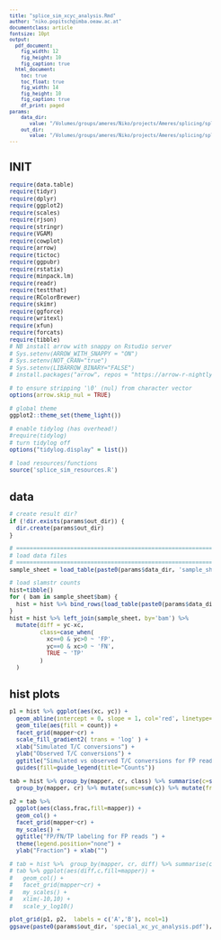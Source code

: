 ```yaml
---
title: "splice_sim_xcyc_analysis.Rmd"
author: "niko.popitsch@imba.oeaw.ac.at"
documentclass: article
fontsize: 10pt
output:
  pdf_document:
    fig_width: 12
    fig_height: 10
    fig_caption: true
  html_document:
    toc: true
    toc_float: true
    fig_width: 14
    fig_height: 10
    fig_caption: true
    df_print: paged
params:
    data_dir:
       value: "/Volumes/groups/ameres/Niko/projects/Ameres/splicing/splice_sim/testruns/big4_slamseq_nf_kss/xcyc_analysis/"
    out_dir:
       value: "/Volumes/groups/ameres/Niko/projects/Ameres/splicing/splice_sim/splice_sim_paper/analysis_kss/"
---
```

<style type="text/css">
body, td {
   font-size: 10px;
}
code.r{
  font-size: 10px;
}
pre {
  font-size: 10px
}
div.blue pre { background-color:lightblue; }
div.blue pre.r { background-color:blue; }
</style>

<!--
rmarkdown::render('splice_sim_decay_analysis.Rmd', 'html_document')
-->

# INIT

```r
require(data.table)
require(tidyr)
require(dplyr)
require(ggplot2)
require(scales)
require(rjson)
require(stringr)
require(VGAM)
require(cowplot)
require(arrow)
require(tictoc)
require(ggpubr)
require(rstatix)
require(minpack.lm)
require(readr)
require(testthat)
require(RColorBrewer)
require(skimr)
require(ggforce)
require(writexl)
require(xfun)
require(forcats)
require(tibble)
# NB install arrow with snappy on Rstudio server
# Sys.setenv(ARROW_WITH_SNAPPY = "ON")
# Sys.setenv(NOT_CRAN="true")
# Sys.setenv(LIBARROW_BINARY="FALSE")
# install.packages("arrow", repos = "https://arrow-r-nightly.s3.amazonaws.com")

# to ensure stripping '\0' (nul) from character vector
options(arrow.skip_nul = TRUE)

# global theme
ggplot2::theme_set(theme_light())

# enable tidylog (has overhead!)
#require(tidylog)
# turn tidylog off
options("tidylog.display" = list()) 

# load resources/functions
source('splice_sim_resources.R')
```


# data

```r

# create result dir?
if (!dir.exists(params$out_dir)) {
  dir.create(params$out_dir)
} 

# ===========================================================
# load data files
# ===========================================================
sample_sheet = load_table(paste0(params$data_dir, 'sample_sheet.tsv')) 

# load slamstr counts
hist=tibble()
for ( bam in sample_sheet$bam) {
  hist = hist %>% bind_rows(load_table(paste0(params$data_dir, '/results/xcyc_',bam,'.hist.tsv.gz')) )
}
hist = hist %>% left_join(sample_sheet, by='bam') %>% 
  mutate(diff = yc-xc,
         class=case_when(
           xc==0 & yc>0 ~ 'FP',
           yc==0 & xc>0 ~ 'FN',
           TRUE ~ 'TP'
         )
  )

```

# hist plots

```r

p1 = hist %>% ggplot(aes(xc, yc)) +
  geom_abline(intercept = 0, slope = 1, col='red', linetype='dotted') +
  geom_tile(aes(fill = count)) +
  facet_grid(mapper~cr) + 
  scale_fill_gradient2( trans = 'log' ) +
  xlab("Simulated T/C conversions") +
  ylab("Observed T/C conversions") +
  ggtitle("Simulated vs observed T/C conversions for FP reads") +
  guides(fill=guide_legend(title="Counts"))

tab = hist %>% group_by(mapper, cr, class) %>% summarise(c=sum(count)) %>% ungroup() %>% 
  group_by(mapper, cr) %>% mutate(sumc=sum(c)) %>% mutate(frac=c/sumc)

p2 = tab %>% 
  ggplot(aes(class,frac,fill=mapper)) +
  geom_col() +
  facet_grid(mapper~cr) +
  my_scales() +
  ggtitle("FP/FN/TP labeling for FP reads ") + 
  theme(legend.position="none") +
  ylab("Fraction") + xlab("")

# tab = hist %>%  group_by(mapper, cr, diff) %>% summarise(c=sum(count))
# tab %>% ggplot(aes(diff,c,fill=mapper)) +
#   geom_col() +
#   facet_grid(mapper~cr) +
#   my_scales() +
#   xlim(-10,10) +
#   scale_y_log10() 

plot_grid(p1, p2,  labels = c('A','B'), ncol=1)
ggsave(paste0(params$out_dir, 'special_xc_yc_analysis.pdf'), width=12, height=9)

```

